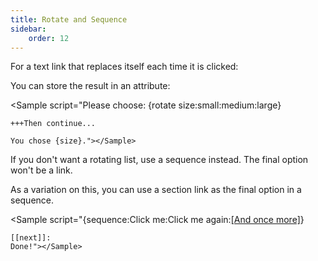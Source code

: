 ```yaml
---
title: Rotate and Sequence
sidebar:
    order: 12
---
```



For a text link that replaces itself each time it is clicked:

<Sample script="{rotate:one:two:three}"></Sample>

You can store the result in an attribute:

<Sample script="Please choose: {rotate size:small:medium:large}

    +++Then continue...

    You chose {size}."></Sample>

If you don't want a rotating list, use a sequence instead. The final option won't be a link.

<Sample script="{sequence:Ready:Steady:Go}"></Sample>

As a variation on this, you can use a section link as the final option in a sequence.

<Sample script="{sequence:Click me:Click me again:[[And once more]](next)}

    [[next]]:
    Done!"></Sample>